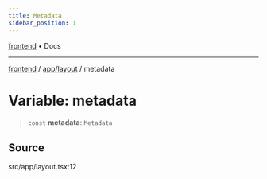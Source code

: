 ```yaml
---
title: Metadata
sidebar_position: 1
---
```


[frontend](../../..) • Docs

***

[frontend](../../..) / [app/layout](..) / metadata

# Variable: metadata

> `const` **metadata**: `Metadata`

## Source

src/app/layout.tsx:12
